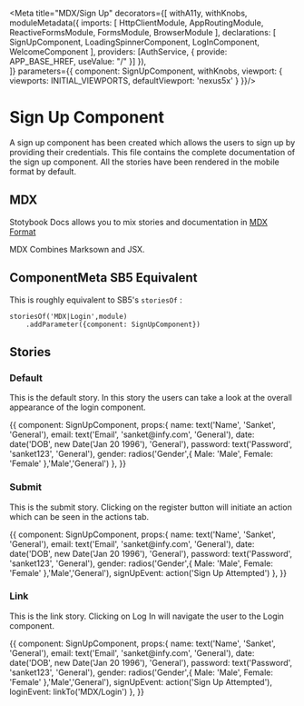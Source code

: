 
<Meta title="MDX/Sign Up" decorators={[
    withA11y,
    withKnobs,
    moduleMetadata({
      imports: [
                HttpClientModule,
                AppRoutingModule,
                ReactiveFormsModule,
                FormsModule,
                BrowserModule
              ],
              declarations: [
                SignUpComponent,
                LoadingSpinnerComponent,
                LogInComponent,
                WelcomeComponent
              ],
              providers: [AuthService, { provide: APP_BASE_HREF, useValue: "/" }]
    }),    
]} parameters={{
    component: SignUpComponent,
    withKnobs,
    viewport: {
      viewports: INITIAL_VIEWPORTS,
      defaultViewport: 'nexus5x'
    }
}}/>

# Sign Up Component 

A sign up component has been created which allows the users to sign up by providing their credentials.
This file contains the complete documentation of the sign up component. All the stories have been rendered 
in the mobile format by default.

## MDX

Stotybook Docs allows you to mix stories and documentation in 
[MDX Format](https://mdxjs.com/)

MDX Combines Marksown and JSX.

## ComponentMeta SB5 Equivalent

This is roughly equivalent to SB5's `storiesOf` :

```
storiesOf('MDX|Login',module)
    .addParameter({component: SignUpComponent})

```

## Stories

### Default

This is the default story. In this story the users can take a look at the overall
appearance of the login component.

<Preview>
  <Story name="Default">{{
    component: SignUpComponent,
    props:{
            name: text('Name', 'Sanket', 'General'),
            email: text('Email', 'sanket@infy.com', 'General'),
            date: date('DOB', new Date('Jan 20 1996'), 'General'),
            password: text('Password', 'sanket123', 'General'),
            gender: radios('Gender',{
                Male: 'Male',
                Female: 'Female'
            },'Male','General')
    },
    }}    
  </Story>
</Preview>

### Submit

This is the submit story. Clicking on the register button will initiate an action 
which can be seen in the actions tab.

<Preview>
  <Story name="Submit">{{
    component: SignUpComponent,
    props:{
      name: text('Name', 'Sanket', 'General'),
            email: text('Email', 'sanket@infy.com', 'General'),
            date: date('DOB', new Date('Jan 20 1996'), 'General'),
            password: text('Password', 'sanket123', 'General'),
            gender: radios('Gender',{
                Male: 'Male',
                Female: 'Female'
            },'Male','General'),
            signUpEvent: action('Sign Up Attempted')
    },
    }}    
  </Story>
</Preview>

### Link

This is the link story. Clicking on Log In will navigate the user to the Login component.

<Preview>
  <Story name="Link">{{
    component: SignUpComponent,
    props:{
        name: text('Name', 'Sanket', 'General'),
        email: text('Email', 'sanket@infy.com', 'General'),
        date: date('DOB', new Date('Jan 20 1996'), 'General'),
        password: text('Password', 'sanket123', 'General'),
        gender: radios('Gender',{
                Male: 'Male',
                Female: 'Female'
            },'Male','General'),
        signUpEvent: action('Sign Up Attempted'),
        loginEvent: linkTo('MDX/Login')
    },
    }}    
  </Story>
</Preview>
